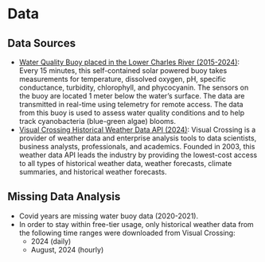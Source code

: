 # Data

## Data Sources

- [Water Quality Buoy placed in the Lower Charles River (2015-2024)](https://www.epa.gov/charlesriver/live-water-quality-data-lower-charles-river): Every 15 minutes, this self-contained solar powered buoy takes measurements for temperature, dissolved oxygen, pH, specific conductance, turbidity, chlorophyll, and phycocyanin. The sensors on the buoy are located 1 meter below the water's surface. The data are transmitted in real-time using telemetry for remote access. The data from this buoy is used to assess water quality conditions and to help track cyanobacteria (blue-green algae) blooms.
- [Visual Crossing Historical Weather Data API (2024)](https://www.visualcrossing.com/weather/weather-data-services): Visual Crossing is a provider of weather data and enterprise analysis tools to data scientists, business analysts, professionals, and academics. Founded in 2003, this weather data API leads the industry by providing the lowest-cost access to all types of historical weather data, weather forecasts, climate summaries, and historical weather forecasts.

## Missing Data Analysis

- Covid years are missing water buoy data (2020-2021).
- In order to stay within free-tier usage, only historical weather data from the following time ranges were downloaded from Visual Crossing: 
  - 2024 (daily)
  - August, 2024 (hourly)


